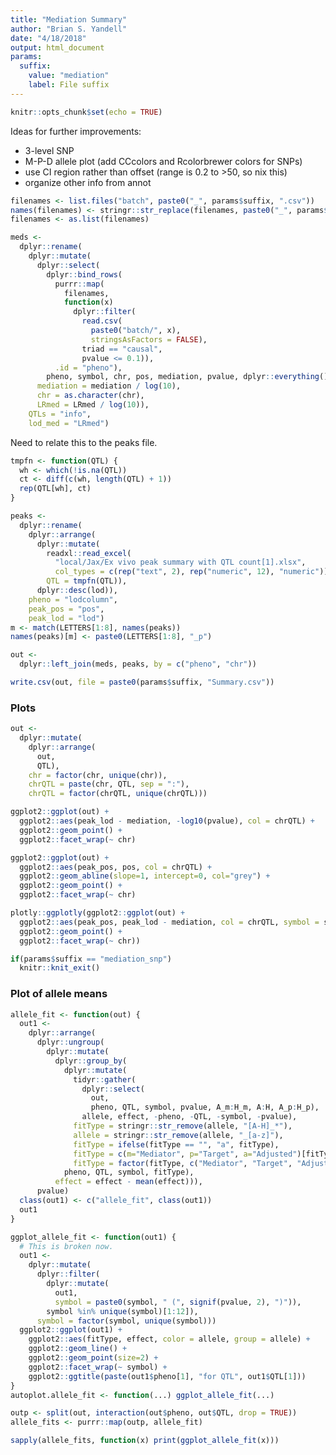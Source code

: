 ```yaml
---
title: "Mediation Summary"
author: "Brian S. Yandell"
date: "4/18/2018"
output: html_document
params:
  suffix:
    value: "mediation"
    label: File suffix
---
```


```r
knitr::opts_chunk$set(echo = TRUE)
```

Ideas for further improvements:

- 3-level SNP
- M-P-D allele plot (add CCcolors and Rcolorbrewer colors for SNPs)
- use CI region rather than offset (range is 0.2 to >50, so nix this)
- organize other info from annot

```r
filenames <- list.files("batch", paste0("_", params$suffix, ".csv"))
names(filenames) <- stringr::str_replace(filenames, paste0("_", params$suffix, ".csv"), "")
filenames <- as.list(filenames)
```

```r
meds <- 
  dplyr::rename(
    dplyr::mutate(
      dplyr::select(
        dplyr::bind_rows(
          purrr::map(
            filenames,
            function(x) 
              dplyr::filter(
                read.csv(
                  paste0("batch/", x),
                  stringsAsFactors = FALSE),
                triad == "causal",
                pvalue <= 0.1)),
          .id = "pheno"),
        pheno, symbol, chr, pos, mediation, pvalue, dplyr::everything()),
      mediation = mediation / log(10),
      chr = as.character(chr),
      LRmed = LRmed / log(10)),
    QTLs = "info",
    lod_med = "LRmed")
```

Need to relate this to the peaks file.

```r
tmpfn <- function(QTL) {
  wh <- which(!is.na(QTL))
  ct <- diff(c(wh, length(QTL) + 1))
  rep(QTL[wh], ct)
}
```

```r
peaks <- 
  dplyr::rename(
    dplyr::arrange(
      dplyr::mutate(
        readxl::read_excel(
          "local/Jax/Ex vivo peak summary with QTL count[1].xlsx",
          col_types = c(rep("text", 2), rep("numeric", 12), "numeric")),
        QTL = tmpfn(QTL)),
      dplyr::desc(lod)),
    pheno = "lodcolumn",
    peak_pos = "pos",
    peak_lod = "lod")
m <- match(LETTERS[1:8], names(peaks))
names(peaks)[m] <- paste0(LETTERS[1:8], "_p")
```

```r
out <- 
  dplyr::left_join(meds, peaks, by = c("pheno", "chr"))
```

```r
write.csv(out, file = paste0(params$suffix, "Summary.csv"))
```


### Plots

```r
out <- 
  dplyr::mutate(
    dplyr::arrange(
      out,
      QTL),
    chr = factor(chr, unique(chr)),
    chrQTL = paste(chr, QTL, sep = ":"),
    chrQTL = factor(chrQTL, unique(chrQTL)))
```

```r
ggplot2::ggplot(out) +
  ggplot2::aes(peak_lod - mediation, -log10(pvalue), col = chrQTL) +
  ggplot2::geom_point() +
  ggplot2::facet_wrap(~ chr)
```

```r
ggplot2::ggplot(out) +
  ggplot2::aes(peak_pos, pos, col = chrQTL) +
  ggplot2::geom_abline(slope=1, intercept=0, col="grey") +
  ggplot2::geom_point() +
  ggplot2::facet_wrap(~ chr)
```

```r
plotly::ggplotly(ggplot2::ggplot(out) +
  ggplot2::aes(peak_pos, peak_lod - mediation, col = chrQTL, symbol = symbol) +
  ggplot2::geom_point() +
  ggplot2::facet_wrap(~ chr))
```

```r
if(params$suffix == "mediation_snp")
  knitr::knit_exit()
```

### Plot of allele means

```r
allele_fit <- function(out) {
  out1 <- 
    dplyr::arrange(
      dplyr::ungroup(
        dplyr::mutate(
          dplyr::group_by(
            dplyr::mutate(
              tidyr::gather(
                dplyr::select(
                  out,
                  pheno, QTL, symbol, pvalue, A_m:H_m, A:H, A_p:H_p),
                allele, effect, -pheno, -QTL, -symbol, -pvalue),
              fitType = stringr::str_remove(allele, "[A-H]_*"),
              allele = stringr::str_remove(allele, "_[a-z]"),
              fitType = ifelse(fitType == "", "a", fitType),
              fitType = c(m="Mediator", p="Target", a="Adjusted")[fitType],
              fitType = factor(fitType, c("Mediator", "Target", "Adjusted"))),
            pheno, QTL, symbol, fitType),
          effect = effect - mean(effect))),
      pvalue)
  class(out1) <- c("allele_fit", class(out1))
  out1
}
```

```r
ggplot_allele_fit <- function(out1) {
  # This is broken now.
  out1 <- 
    dplyr::mutate(
      dplyr::filter(
        dplyr::mutate(
          out1,
          symbol = paste0(symbol, " (", signif(pvalue, 2), ")")),
        symbol %in% unique(symbol)[1:12]),
      symbol = factor(symbol, unique(symbol)))
  ggplot2::ggplot(out1) +
    ggplot2::aes(fitType, effect, color = allele, group = allele) +
    ggplot2::geom_line() +
    ggplot2::geom_point(size=2) +
    ggplot2::facet_wrap(~ symbol) +
    ggplot2::ggtitle(paste(out1$pheno[1], "for QTL", out1$QTL[1]))
}
autoplot.allele_fit <- function(...) ggplot_allele_fit(...)
```

```r
outp <- split(out, interaction(out$pheno, out$QTL, drop = TRUE))
allele_fits <- purrr::map(outp, allele_fit)
```

```r
sapply(allele_fits, function(x) print(ggplot_allele_fit(x)))
```

